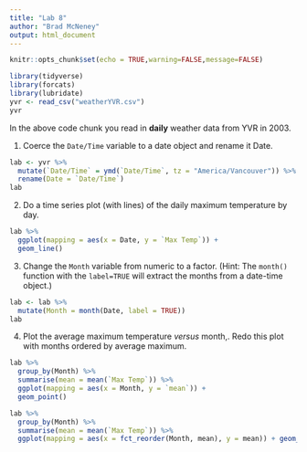 ```yaml
---
title: "Lab 8"
author: "Brad McNeney"
output: html_document
---
```


```r
knitr::opts_chunk$set(echo = TRUE,warning=FALSE,message=FALSE)
```

```r
library(tidyverse)
library(forcats)
library(lubridate)
yvr <- read_csv("weatherYVR.csv")
yvr
```

In the above code chunk you read in **daily** weather
data from YVR in 2003.

1. Coerce the `Date/Time` variable to a date object
and rename it Date.
```r
lab <- yvr %>%
  mutate(`Date/Time` = ymd(`Date/Time`, tz = "America/Vancouver")) %>% 
  rename(Date = `Date/Time`)
lab
```

2. Do a time series plot (with lines) 
of the daily maximum temperature by day.
```r
lab %>% 
  ggplot(mapping = aes(x = Date, y = `Max Temp`)) + 
  geom_line()
```

3. Change the `Month` variable from 
numeric to a factor.
(Hint: The `month()` function with the `label=TRUE` will
extract the months from a date-time object.)
```r
lab <- lab %>% 
  mutate(Month = month(Date, label = TRUE))
lab
```

4. Plot the average maximum temperature *versus* month,.
Redo this plot with months ordered by 
average maximum.
```r
lab %>% 
  group_by(Month) %>%
  summarise(mean = mean(`Max Temp`)) %>%
  ggplot(mapping = aes(x = Month, y = `mean`)) + 
  geom_point()
```
```r
lab %>% 
  group_by(Month) %>%
  summarise(mean = mean(`Max Temp`)) %>%
  ggplot(mapping = aes(x = fct_reorder(Month, mean), y = mean)) + geom_point()
```
